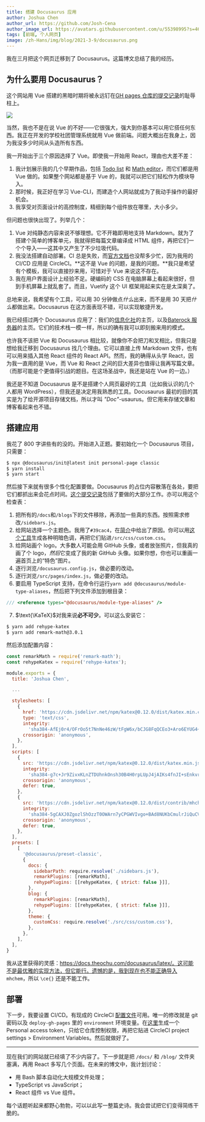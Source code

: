 ```yaml
---
title: 搭建 Docusaurus 应用
author: Joshua Chen
author_url: https://github.com/Josh-Cena
author_image_url: https://avatars.githubusercontent.com/u/55398995?s=460&u=88dc0dcb0691877524dd8739db9fde7ed4fa9721&v=4
tags: [前端, 个人网页]
image: /zh-Hans/img/blog/2021-3-9/docusaurus.png
---
```


我在三月把这个网页迁移到了 Docusaurus。这篇博文总结了我的经历。

<!-- truncate -->

## 为什么要用 Docusaurus？

这个网站用 Vue 搭建的黑暗时期将被永远钉在[GH pages 仓库的提交记录](https://github.com/Josh-Cena/Personal-page/tree/202beb7770e17fbc6ab30bce4d928bf678ecc5e8)的耻辱柱上。

<img src="/zh-Hans/img/blog/2021-3-9/page.jpg"></img>

当然，我也不是在说 Vue 的不好——它很强大，强大到你基本可以用它搭任何东西。我正在开发的学校社团管理系统就用 Vue 做前端。问题大概出在我身上，因为我没多少时间从头造所有东西。

我一开始出于三个原因选择了 Vue。即使我一开始用 React，理由也大差不差：

1. 我计划展示我的几个早期作品，包括 [Todo list](https://github.com/Computerization/New-member-practice-commit/tree/master/2019/Josh-Cena/Joshua-Todolist%20with%20vue) 和 [Math editor](https://github.com/Josh-Cena/Web-math-editor)，而它们都是用 Vue 做的。如果整个网站都是基于 Vue 的，我就可以把它们轻松作为模块导入。
2. 那时候，我正好在学习 Vue-CLI，而建造个人网站就成为了我动手操作的最好机会。
3. 我享受对页面设计的高控制度，精细到每个组件放在哪里，大小多少。

但问题也很快出现了。列举几个：

1. Vue 对纯静态内容来说不够理想。它不开箱即用地支持 Markdown。就为了搭建个简单的博客单元，我就得把每篇文章编译成 HTML 组件，再把它们一个个导入——这其中又产生了不少垃圾代码。
2. 我没法搭建自动部署。CI 总是失败，而[官方文档](https://cli.vuejs.org/guide/deployment.html#platform-guides)也没帮多少忙，因为我用的 CI/CD 应用是 CircleCI。**这不是 Vue 的问题，是我的问题。**我只是希望有个模板，我可以直接抄来用，可惜对于 Vue 来说这不存在。
3. 我在用户界面设计上经验不足。硬编码的 CSS 在电脑屏幕上看起来很好，但到手机屏幕上就乱套了。而且，Vuetify 这个 UI 框架用起来实在是太深奥了。

总地来说，我希望有个工具，可以用 30 分钟做点*什么*出来，而不是用 30 天把*什么*都做出来。Docusaurus 在这方面表现不错，可以实现敏捷开发。

我已经搭过两个 Docusaurus 应用了：我们的[信息化社](https://computerization.io)的主页，以及[Baterock 服务器](https://baterock-minecraft.github.io)的主页。它们的技术栈一模一样，所以的确有我可以即刻搬来用的模式。

也许我不该把 Vue 和 Docusaurus 相比较，就像你不会把刀和叉相比，但我只是想给我迁移到 Docusaurus 找几个理由。它可以直接上传 Markdown 文件，也有可以用来插入其他 React 组件的 React API。然而，我的确得从头学 React，因为我一直用的是 Vue，而 Vue 和 React 之间的巨大差异也值得让我再写篇文章。（而那可能是个更值得引战的题目。在这场圣战中，我还是站在 Vue 的一边。）

我还是不知道 Docusaurus 是不是搭建个人网页最好的工具（比如我认识的几个人都用 WordPress），但我还是决定用我熟悉的工具。Docusaurus 最初的目的其实是为了给开源项目存储文档，所以才叫 _"Doc"_-usaurus。但它用来存储文章和博客看起来也不错。

## 搭建应用

我花了 800 字讲些有的没的。开始进入正题。要初始化一个 Docusaurus 项目，只需要：

```bash
$ npx @docusaurus/init@latest init personal-page classic
$ yarn install
$ yarn start
```

然后接下来就有很多个性化配置要做。Docusaurus 的占位内容散落在各处，要把它们都抓出来会花点时间。[这个提交记录](https://github.com/Josh-Cena/Personal-page/commit/a5f2566068a5f915b75b39f8aabfe139f58125ef)包括了要做的大部分工作。亦可以用这个检查表：

1. 把所有的`/docs`和`/blogs`下的文件移除，再添加一些真的东西。按照需求修改`/sidebars.js`。
2. 给网站选择一个主题色。我用了`#39cac4`，在[简介](/profile)中给出了原因。你可以用[这个工具](https://v2.docusaurus.io/docs/styling-layout#styling-your-site-with-infima)生成各种明暗色调，再把它们贴进`/src/css/custom.css`。
3. 给网站画个 logo。大多数人可能会用 GitHub 头像，或者放张照片，但我真的画了个 logo，*然后*它变成了我的新 GitHub 头像。如果你想，你也可以重画一遍首页上的“特色”图片。
4. 逐行浏览`/docusaurus.config.js`，做必要的改动。
5. 逐行浏览`/src/pages/index.js`，做必要的改动。
6. 要启用 TypeScript 支持，在命令行运行`yarn add @docusaurus/module-type-aliases`，然后把下列文件添加到根目录：

```typescript title="types.d.ts"
/// <reference types="@docusaurus/module-type-aliases" />
```

7. $\text{\KaTeX}$对我来说**必不可少**。可以这么安装它：

```bash
$ yarn add rehype-katex
$ yarn add remark-math@3.0.1
```

然后添加配置内容：

```jsx title="/docusaurus.config.js" {1-2,9-33,38-46}
const remarkMath = require('remark-math');
const rehypeKatex = require('rehype-katex');

module.exports = {
  title: 'Joshua Chen',

  ...

  stylesheets: [
    {
      href: 'https://cdn.jsdelivr.net/npm/katex@0.12.0/dist/katex.min.css',
      type: 'text/css',
      integrity:
        'sha384-AfEj0r4/OFrOo5t7NnNe46zW/tFgW6x/bCJG8FqQCEo3+Aro6EYUG4+cU+KJWu/X',
      crossorigin: 'anonymous',
    },
  ],
  scripts: [
    {
      src: 'https://cdn.jsdelivr.net/npm/katex@0.12.0/dist/katex.min.js',
      integrity:
        'sha384-g7c+Jr9ZivxKLnZTDUhnkOnsh30B4H0rpLUpJ4jAIKs4fnJI+sEnkvrMWph2EDg4',
      crossorigin: 'anonymous',
      defer: true,
    },
    {
      src: 'https://cdn.jsdelivr.net/npm/katex@0.12.0/dist/contrib/mhchem.min.js',
      integrity:
        'sha384-5gCAXJ0ZgozlShOzzT0OWArn7yCPGWVIvgo+BAd8NUKbCmulrJiQuCVR9cHlPHeG',
      crossorigin: 'anonymous',
      defer: true,
    },
  ],
  presets: [
    [
      '@docusaurus/preset-classic',
      {
        docs: {
          sidebarPath: require.resolve('./sidebars.js'),
          remarkPlugins: [remarkMath],
          rehypePlugins: [[rehypeKatex, { strict: false }]],
        },
        blog: {
          remarkPlugins: [remarkMath],
          rehypePlugins: [[rehypeKatex, { strict: false }]],
        },
        theme: {
          customCss: require.resolve('./src/css/custom.css'),
        },
      },
    ],
  ],
}
```

我从这里获得的灵感：https://docs.theochu.com/docusaurus/latex/。这可能不是最优雅的实现方法，但它能行。遗憾的是，我到现在也不能正确导入 `mhchem`，所以 `\ce{}` 还是不能工作。

## 部署

下一步，我要设置 CI/CD。有现成的 CircleCI [配置文件](https://github.com/Josh-Cena/Personal-page/blob/master/.circleci/config.yml)可用。唯一的修改就是 git 密码以及 `deploy-gh-pages` 里的 `environment` 环境变量。在[这里](https://github.com/settings/tokens)生成一个 Personal access token，只给它仓库控制权限，再把它贴进 CircleCI project settings > Environment Variables。然后就做好了。

---

现在我们的网站就已经填了不少内容了。下一步就是把 `/docs/` 和 `/blog/` 文件夹塞满，再用 React 多写几个页面。在未来的博文中，我计划讨论：

- 用 Bash 脚本自动化大规模文件处理；
- TypeScript vs JavaScript；
- React 组件 vs Vue 组件。

每个话题听起来都野心勃勃，可以以此写一整篇史诗。我会尝试把它们变得简练干脆的。
